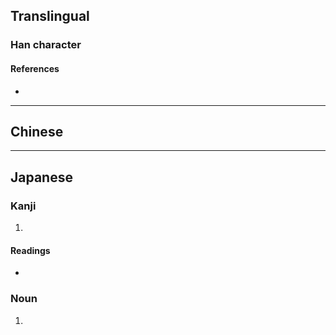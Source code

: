 {{character info/new}}
{{also|蝟}}
==Translingual==

===Han character===
{{Han char|rn=94|rad=犬|as=09|sn=12|four=|canj=KHWB|ids=⿰犭胃}}

====References====
* {{Han ref|kx=0715.010|dkj=20536|dj=1127.020|hdz=21358.020|uh=732C|ud=29484}}

----

==Chinese==
{{zh-see|蝟}}

----

==Japanese==

===Kanji===
{{ja-kanji|grade=|rs=犬09}}

# {{defn|lang=ja|sort=犬09}}

====Readings====
* {{ja-readings|on=[[い]] (i)|kun=[[はりねずみ]] (harinezumi)}}

===Noun===
{{ja-noun|はりねずみ|ハリネズミ}}

# {{altspell|針鼠|lang=ja||[[hedgehog]]}}